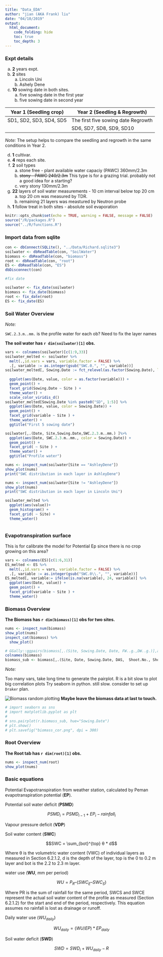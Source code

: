 ```yaml
---
title: "Data_EDA"
author: "jian (AKA Frank) liu"
date: "04/10/2019"
output:
  html_document: 
    code_folding: hide
    toc: true
    toc_depth: 3
---
```


### Expt details 

a. **2** years expt.
b. **2** sites
   a. Lincoln Uni
   b. Ashely Dene
c. **10** sowing date in both sites. 
   a. five sowing date in the first year
   b. five sowing date in second year
   
|Year 1 (Seedling crop) | Year 2 (Seedling & Regrowth)|
|--------| ------------|
|SD1, SD2, SD3, SD4, SD5| The first five sowing date Regrowth|
||SD6, SD7, SD8, SD9, SD10|
_Note:_ The setup helps to compare the seedling and regrowth in the same conditions in Year 2. 

d. **1** cultivar.
e. **4** reps each site. 
f. **2** soil types
   a. stone free - plant available water capaciy (PAWC) 360mm/2.3m
   b. ~~stony - PAWC 240/2.3m~~ This type is for a grazing trial. probably not a good idea for a starting?
   c. very stony 130mm/2.3m 
g. **22** layers of soil water measurements - 10 cm interval below top 20 cm
   a. top 20 cm was measured by TDR. 
   c. remaining 21 layers was meastured by Neutron probe
h. **1** follow treat in both sites - absolute soil evaporation 


```r
knitr::opts_chunk$set(echo = TRUE, warning = FALSE, message = FALSE)
source("/R/packages.R")
source("../R/functions.R")
```


### Import data from sqlite

```r
con <- dbConnect(SQLite(), "../Data/Richard.sqlite3")
soilwater <- dbReadTable(con, "SoilWater")
biomass <- dbReadTable(con, "biomass")
root <- dbReadTable(con, "root")
ES <- dbReadTable(con, "ES")
dbDisconnect(con)

#fix date

soilwater <- fix_date(soilwater)
biomass <- fix_date(biomass)
root <- fix_date(root)
ES <- fix_date(ES)
```


### Soil Water Overview 

_Note:_

`SWC.2.3.m..mm.` is the profile water for each ob?
Need to fix the layer names

**The soil water has `r dim(soilwater)[1]` obs. **


```r
vars <- colnames(soilwater)[c(1:9,33)]
soilwater_melted <- soilwater %>% 
  melt(.,id.vars = vars, variable.factor = FALSE) %>% 
  .[, variable := as.integer(gsub("SWC.0.", "", variable))]
soilwater_melted[, Sowing.Date := fct_relevel(as.factor(Sowing.Date), levels = c(paste0("SD",1:10)))] %>% 
  
  ggplot(aes(Date, value, color = as.factor(variable))) + 
  geom_point() +
  facet_grid(Sowing.Date ~ Site ) +
  theme_water() +
  scale_color_viridis_d()
soilwater_melted[Sowing.Date %in% paste0("SD", 1:5)] %>% 
  ggplot(aes(Date, value, color = Sowing.Date)) + 
  geom_point() +
  facet_grid(variable ~ Site ) +
  theme_water() +
  ggtitle("First 5 sowing date")
```


```r
soilwater[,.(Date, Site,Sowing.Date,SWC.2.3.m..mm.) ]%>% 
  ggplot(aes(Date, SWC.2.3.m..mm., color = Sowing.Date)) + 
  geom_point() +
  facet_grid( ~ Site ) +
  theme_water() +
  ggtitle("Profile water")
```



```r

nums <- inspect_num(soilwater[Site == "AshleyDene"])
show_plot(nums)
print("SWC distribution in each layer in AshleyDene")

nums <- inspect_num(soilwater[Site != "AshleyDene"])
show_plot(nums)
print("SWC distribution in each layer in Lincoln Uni")
```

```r
soilwater_melted %>% 
  ggplot(aes(value))+
  geom_histogram() +
  facet_grid( ~ Site) +
  theme_water()



```

### Evapotranspiration surface

This is for calibrate the model for Potential Ep since there is no crop growing on this area?


```r

vars <- colnames(ES)[c(1:6,31)]
ES_melted <- ES %>% 
  melt(.,id.vars = vars, variable.factor = FALSE) %>% 
  .[, variable := as.integer(gsub("SWC.0\\.", "", variable))]
ES_melted[, variable:= ifelse(is.na(variable), 24, variable)] %>% 
  ggplot(aes(Date, value)) + 
  geom_point() +
  facet_grid(variable ~ Site ) +
  theme_water()

```

### Biomass Overview 



**The Biomass has `r dim(biomass)[1]` obs for two sites. **




```r

nums <- inspect_num(biomass)
show_plot(nums)
inspect_cat(biomass) %>% 
  show_plot()
```

```r
# GGally::ggpairs(biomass[,.(Site, Sowing.Date, Date, FW..g.,DW..g.)],aes(colour = Site, alpha = 0.4))
colnames(biomass)
biomass_sub <- biomass[,.(Site, Date, Sowing.Date, DAS,  Shoot.No., Shoots.m2, FW..g., DW..g., Leaf.Area..cm.,LAImod)]
```

_Note:_

Too many vars, take long time to generate the pairplot. 
R is a bit slow to plot big correlation plots 
Try seaborn in python. still slow. 
consider to set up `Draker` plan. 



![Biomass random plotting](biomass_cor.png)
**Maybe leave the biomass data at last to touch. **
```python
# import seaborn as sns
# import matplotlib.pyplot as plt
# 
# sns.pairplot(r.biomass_sub, hue="Sowing.Date")
# plt.show()
# plt.savefig("biomass_cor.png", dpi = 300)
```



### Root Overview 


**The Root tab has `r dim(root)[1]` obs. **


```r

nums <- inspect_num(root)
show_plot(nums)
```


### Basic equations

Potential Evapotranspiration from weather station, calculated by Peman evapotranspiration potential (**EP**).

Potential soil water deficit (**PSMD**)

$$PSMD_i = PSMD_{i-1} + EP_i - rainfall_i$$

Vapour pressure deficit (**VDP**)

Soil water content (**SWC**) 

$$SWC = \sum_{bot}^{top} θ * d$$

Where θ is the volumetric water content (VWC) of individual layers as measured in Section 6.2.1.2, d is the depth of the layer, top is the 0 to 0.2 m 
layer and bot is the 2.2 to 2.3 m layer.

water use (**WU**, mm per period)

$$WU = P_R – (SWC_E – SWC_S)$$

Where PR is the sum of rainfall for the same period, SWCS and SWCE represent the actual soil water content of the profile as measured (Section 6.2.1.2) for the start and end of the period, respectively. This equation assumes no rainfall is lost as drainage or runoff.


Daily water use ($WU_{daily}$)

$$WU_{daily} = (WU/EP) * EP_{daily}$$


Soil water deficit (**SWD**)

$$SWD = SWD_i + WU_{daily} - R$$

